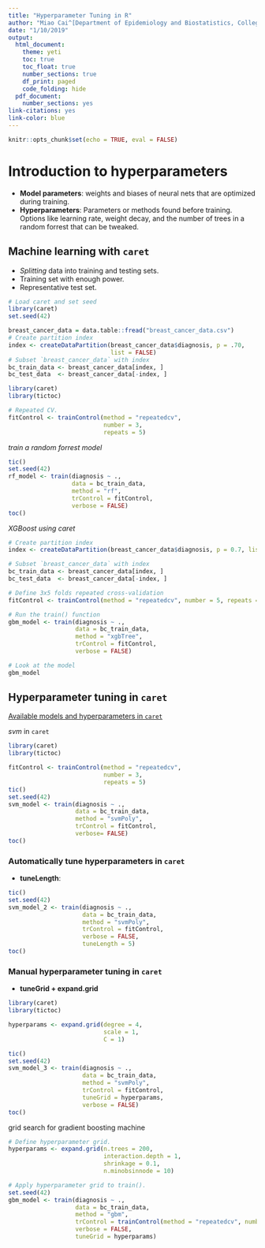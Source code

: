 ```yaml
---
title: "Hyperparameter Tuning in R"
author: "Miao Cai^[Department of Epidemiology and Biostatistics, College for Public Health and Social Justice, Saint Louis University. Email: [miao.cai@slu.edu](miao.cai@slu.edu)]"
date: "1/10/2019"
output:
  html_document:
    theme: yeti
    toc: true
    toc_float: true
    number_sections: true
    df_print: paged
    code_folding: hide
  pdf_document:
    number_sections: yes
link-citations: yes
link-color: blue
---
```


```r
knitr::opts_chunk$set(echo = TRUE, eval = FALSE)
```




# Introduction to hyperparameters

- **Model parameters**: weights and biases of neural nets that are optimized during training.
- **Hyperparameters**: Parameters or methods found before training. Options like learning rate, weight decay, and the number of trees in a random forrest that can be tweaked.

## Machine learning with `caret`

- *Splitting* data into training and testing sets.
- Training set with enough power.
- Representative test set.

```r
# Load caret and set seed
library(caret)
set.seed(42)

breast_cancer_data = data.table::fread("breast_cancer_data.csv")
# Create partition index
index <- createDataPartition(breast_cancer_data$diagnosis, p = .70, 
                             list = FALSE)
# Subset `breast_cancer_data` with index
bc_train_data <- breast_cancer_data[index, ]
bc_test_data  <- breast_cancer_data[-index, ]
```


```r
library(caret)
library(tictoc)

# Repeated CV.
fitControl <- trainControl(method = "repeatedcv",
                           number = 3,
                           repeats = 5)
```

*train a random forrest model*

```r
tic()
set.seed(42)
rf_model <- train(diagnosis ~ ., 
                  data = bc_train_data, 
                  method = "rf", 
                  trControl = fitControl,
                  verbose = FALSE)
toc()
```

*XGBoost using caret*

```r
# Create partition index
index <- createDataPartition(breast_cancer_data$diagnosis, p = 0.7, list = FALSE)

# Subset `breast_cancer_data` with index
bc_train_data <- breast_cancer_data[index, ]
bc_test_data  <- breast_cancer_data[-index, ]

# Define 3x5 folds repeated cross-validation
fitControl <- trainControl(method = "repeatedcv", number = 5, repeats = 3)

# Run the train() function
gbm_model <- train(diagnosis ~ ., 
                   data = bc_train_data, 
                   method = "xgbTree", 
                   trControl = fitControl,
                   verbose = FALSE)

# Look at the model
gbm_model
```

## Hyperparameter tuning in `caret`

[Available models and hyperparameters in `caret`](https://topepo.github.io/caret/available-models.html)

*svm* in `caret`

```r
library(caret)
library(tictoc)

fitControl <- trainControl(method = "repeatedcv",
                           number = 3,
                           repeats = 5)
tic()
set.seed(42)
svm_model <- train(diagnosis ~ ., 
                   data = bc_train_data, 
                   method = "svmPoly", 
                   trControl = fitControl,
                   verbose= FALSE)
toc()
```

### Automatically tune hyperparameters in `caret`

- **tuneLength**: 

```r
tic()
set.seed(42)
svm_model_2 <- train(diagnosis ~ ., 
                     data = bc_train_data, 
                     method = "svmPoly", 
                     trControl = fitControl,
                     verbose = FALSE,
                     tuneLength = 5)
toc()
```

### Manual hyperparameter tuning in `caret`

- **tuneGrid + expand.grid**

```r
library(caret)
library(tictoc)

hyperparams <- expand.grid(degree = 4, 
                           scale = 1, 
                           C = 1)

tic()
set.seed(42)
svm_model_3 <- train(diagnosis ~ ., 
                     data = bc_train_data, 
                     method = "svmPoly", 
                     trControl = fitControl,
                     tuneGrid = hyperparams,
                     verbose = FALSE)
toc()
```

grid search for gradient boosting machine

```r
# Define hyperparameter grid.
hyperparams <- expand.grid(n.trees = 200, 
                           interaction.depth = 1, 
                           shrinkage = 0.1, 
                           n.minobsinnode = 10)

# Apply hyperparameter grid to train().
set.seed(42)
gbm_model <- train(diagnosis ~ ., 
                   data = bc_train_data, 
                   method = "gbm", 
                   trControl = trainControl(method = "repeatedcv", number = 5, repeats = 3),
                   verbose = FALSE,
                   tuneGrid = hyperparams)
```

